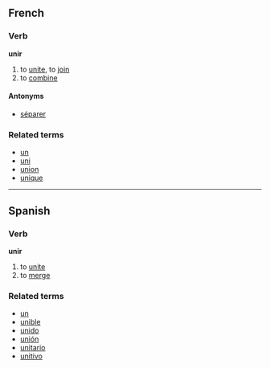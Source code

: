 ==French==
===Verb===
'''unir'''

# to [[unite]], to [[join]]
# to [[combine]]

====Antonyms====
*[[séparer]]

===Related terms===
*[[un]]
*[[uni]]
*[[union]]
*[[unique]]

----

==Spanish==
===Verb===
'''unir'''

# to [[unite]]
# to [[merge]]

===Related terms===
*[[un]]
*[[unible]]
*[[unido]]
*[[unión]]
*[[unitario]]
*[[unitivo]]